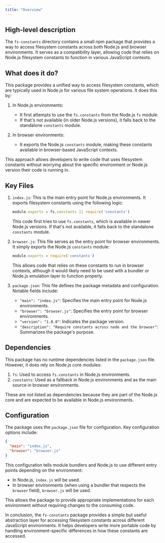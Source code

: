 ```yaml
---
title: "Overview"
---
```


## High-level description
The `fs-constants` directory contains a small npm package that provides a way to access filesystem constants across both Node.js and browser environments. It serves as a compatibility layer, allowing code that relies on Node.js filesystem constants to function in various JavaScript contexts.

## What does it do?
This package provides a unified way to access filesystem constants, which are typically used in Node.js for various file system operations. It does this by:

1. In Node.js environments:
   - It first attempts to use the `fs.constants` from the Node.js `fs` module.
   - If that's not available (in older Node.js versions), it falls back to the standalone `constants` module.

2. In browser environments:
   - It exports the Node.js `constants` module, making these constants available in browser-based JavaScript contexts.

This approach allows developers to write code that uses filesystem constants without worrying about the specific environment or Node.js version their code is running in.

## Key Files

1. `index.js`:
   This is the main entry point for Node.js environments. It exports filesystem constants using the following logic:
   ```javascript
   module.exports = fs.constants || require('constants')
   ```
   This code first tries to use `fs.constants`, which is available in newer Node.js versions. If that's not available, it falls back to the standalone `constants` module.

2. `browser.js`:
   This file serves as the entry point for browser environments. It simply exports the Node.js `constants` module:
   ```javascript
   module.exports = require('constants')
   ```
   This allows code that relies on these constants to run in browser contexts, although it would likely need to be used with a bundler or Node.js emulation layer to function properly.

3. `package.json`:
   This file defines the package metadata and configuration. Notable fields include:
   - `"main": "index.js"`: Specifies the main entry point for Node.js environments.
   - `"browser": "browser.js"`: Specifies the entry point for browser environments.
   - `"version": "1.0.0"`: Indicates the package version.
   - `"description": "Require constants across node and the browser"`: Summarizes the package's purpose.

## Dependencies
This package has no runtime dependencies listed in the `package.json` file. However, it does rely on Node.js core modules:

1. `fs`: Used to access `fs.constants` in Node.js environments.
2. `constants`: Used as a fallback in Node.js environments and as the main source in browser environments.

These are not listed as dependencies because they are part of the Node.js core and are expected to be available in Node.js environments.

## Configuration
The package uses the `package.json` file for configuration. Key configuration options include:

```json
{
  "main": "index.js",
  "browser": "browser.js"
}
```

This configuration tells module bundlers and Node.js to use different entry points depending on the environment:
- In Node.js, `index.js` will be used.
- In browser environments (when using a bundler that respects the `browser` field), `browser.js` will be used.

This allows the package to provide appropriate implementations for each environment without requiring changes to the consuming code.

In conclusion, the `fs-constants` package provides a simple but useful abstraction layer for accessing filesystem constants across different JavaScript environments. It helps developers write more portable code by handling environment-specific differences in how these constants are accessed.